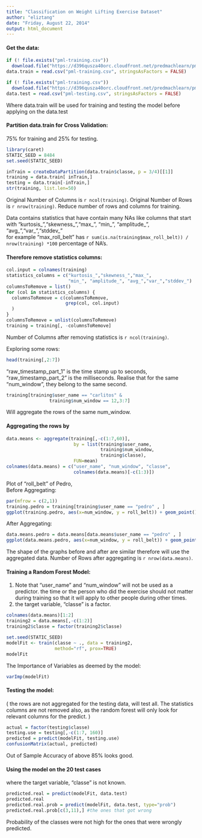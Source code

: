 ---
title: "Classification on Weight Lifting Exercise Dataset"
author: "eliztang"
date: "Friday, August 22, 2014"
output: html_document
---

#### Get the data:
```{r}
if (! file.exists("pml-training.csv")) 
  download.file("https://d396qusza40orc.cloudfront.net/predmachlearn/pml-training.csv", destfile = "pml-training.csv")
data.train = read.csv("pml-training.csv", stringsAsFactors = FALSE)

if (! file.exists("pml-training.csv")) 
  download.file("https://d396qusza40orc.cloudfront.net/predmachlearn/pml-testing.csv", destfile = "pml-testing.csv")
data.test = read.csv("pml-testing.csv", stringsAsFactors = FALSE)
```
Where data.train will be used for training and testing the model before applying on the data.test  

#### Partition data.train for Cross Validation:
75% for training and 25% for testing.
```{r}
library(caret)
STATIC_SEED = 8484
set.seed(STATIC_SEED)

inTrain = createDataPartition(data.train$classe, p = 3/4)[[1]]
training = data.train[ inTrain,]
testing = data.train[-inTrain,]
str(training, list.len=50)
```

Original Number of Columns is `r ncol(training)`. 
Original Number of Rows is `r nrow(training)`. 
Reduce number of rows and columns for training.

Data contains statistics that have contain many NAs
like columns that start with "kurtosis_","skewness_","max_", 
                       "min_", "amplitude_", "avg_","var_","stddev_"  
for example "max_roll_belt" has 
`r sum(is.na(training$max_roll_belt)) / nrow(training) *100` percentage of NA's.

#### Therefore remove statistics columns:
```{r}
col.input = colnames(training)
statistics_columns = c("kurtosis_","skewness_","max_", 
                       "min_", "amplitude_", "avg_","var_","stddev_")
columnsToRemove = list()
for (col in statistics_columns) {
  columnsToRemove = c(columnsToRemove, 
                      grep(col, col.input)
  )
}
columnsToRemove = unlist(columnsToRemove)
training = training[, -columnsToRemove]
```

Number of Columns after removing statistics is `r ncol(training)`.

Exploring some rows:
```{r}
head(training[,2:7])
```

"raw_timestamp_part_1" is the time stamp up to seconds,
"raw_timestamp_part_2" is the milliseconds.
Realise that for the same "num_window", they belong to the same second.
```{r}
training[training$user_name == "carlitos" & 
                training$num_window == 12,3:7]
```
Will aggregate the rows of the same num_window.

#### Aggregating the rows by 
```{r}
data.means <- aggregate(training[,-c(1:7,60)], 
                         by = list(training$user_name, 
                                   training$num_window, 
                                   training$classe),
                         FUN=mean)
colnames(data.means) = c("user_name", "num_window", "classe",
                         colnames(data.means)[-c(1:3)])
```

Plot of "roll_belt" of Pedro,   
Before Aggregating:
```{r, echo=FALSE}
par(mfrow = c(2,1))
training.pedro = training[training$user_name == "pedro" , ]
ggplot(training.pedro, aes(x=num_window, y = roll_belt)) + geom_point()
```

After Aggregating:
```{r, echo=FALSE}
data.means.pedro = data.means[data.means$user_name == "pedro" , ]
ggplot(data.means.pedro, aes(x=num_window, y = roll_belt)) + geom_point()
```
  
The shape of the graphs before and after are similar therefore will use the aggregated data.
Number of Rows after aggregating is `r nrow(data.means)`.

#### Training a Random Forest Model:
1. Note that "user_name" and "num_window" will not be used as a predictor.
the time or the person who did the exercise should not matter during training so that it will apply to other people during other times.
2. the target variable, "classe" is a factor.
```{r}
colnames(data.means)[1:2]
training2 = data.means[,-c(1:2)]
training2$classe = factor(training2$classe)

set.seed(STATIC_SEED)
modelFit <- train(classe ~ ., data = training2, 
                  method="rf", prox=TRUE)
modelFit
```

The Importance of Variables as deemed by the model:
```{r}
varImp(modelFit)
```

#### Testing the model:
( the rows are not aggregated for the testing data, will test all. 
The statistics columns are not removed also, as the random forest will only look for relevant columns for the predict. )
```{r}
actual = factor(testing$classe)
testing.use = testing[,-c(1:7, 160)]
predicted = predict(modelFit, testing.use)
confusionMatrix(actual, predicted)
```
Out of Sample Accuracy of above 85% looks good.

#### Using the model on the 20 test cases 
where the target variable, "classe" is not known.
```{r}
predicted.real = predict(modelFit, data.test)
predicted.real
predicted.real.prob = predict(modelFit, data.test, type="prob")
predicted.real.prob[c(3,11),] #the ones that got wrong
```
Probability of the classes were not high for the ones that were wrongly predicted.
